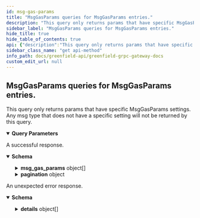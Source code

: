 ```yaml
---
id: msg-gas-params
title: "MsgGasParams queries for MsgGasParams entries."
description: "This query only returns params that have specific MsgGasParams settings."
sidebar_label: "MsgGasParams queries for MsgGasParams entries."
hide_title: true
hide_table_of_contents: true
api: {"description":"This query only returns params that have specific MsgGasParams settings.\nAny msg type that does not have a specific setting will not be returned by this query.","operationId":"MsgGasParams","responses":{"200":{"description":"A successful response.","content":{"*/*":{"schema":{"type":"object","properties":{"msg_gas_params":{"type":"array","items":{"type":"object","properties":{"msg_type_url":{"type":"string"},"fixed_type":{"description":"fixed_type specifies fixed type gas params.","type":"object","properties":{"fixed_gas":{"type":"string","format":"uint64","title":"fixed_gas is the gas cost for a fixed type msg"}}},"grant_type":{"description":"grant_type specifies dynamic type gas params for msg/grant.","type":"object","properties":{"fixed_gas":{"type":"string","format":"uint64","title":"fixed_gas is the base gas cost for a dynamic type msg"},"gas_per_item":{"type":"string","format":"uint64","title":"gas_per_item is the gas cost for a dynamic type msg per item"}}},"multi_send_type":{"description":"grant_type specifies dynamic type gas params for msg/multiSend.","type":"object","properties":{"fixed_gas":{"type":"string","format":"uint64","title":"fixed_gas is the base gas cost for a dynamic type msg"},"gas_per_item":{"type":"string","format":"uint64","title":"gas_per_item is the gas cost for a dynamic type msg per item"}}},"grant_allowance_type":{"description":"grant_type specifies dynamic type gas params for msg/grantAllowance.","type":"object","properties":{"fixed_gas":{"type":"string","format":"uint64","title":"fixed_gas is the base gas cost for a dynamic type msg"},"gas_per_item":{"type":"string","format":"uint64","title":"gas_per_item is the gas cost for a dynamic type msg per item"}}}},"title":"MsgGasParams defines gas consumption for a msg type"}},"pagination":{"description":"pagination defines the pagination in the response. This field is only\npopulated if the msg_type_urls field in the request is empty.","type":"object","properties":{"next_key":{"type":"string","format":"byte","description":"next_key is the key to be passed to PageRequest.key to\nquery the next page most efficiently. It will be empty if\nthere are no more results."},"total":{"type":"string","format":"uint64","title":"total is total number of results available if PageRequest.count_total\nwas set, its value is undefined otherwise"}}}},"description":"QueryMsgGasParamsResponse defines the RPC response of a MsgGasParams query."}}}},"default":{"description":"An unexpected error response.","content":{"*/*":{"schema":{"type":"object","properties":{"error":{"type":"string"},"code":{"type":"integer","format":"int32"},"message":{"type":"string"},"details":{"type":"array","items":{"type":"object","properties":{"type_url":{"type":"string"},"value":{"type":"string","format":"byte"}}}}}}}}}},"parameters":[{"name":"msg_type_urls","description":"msg_type_urls is the specific type urls you want look up. Leave empty to get all entries.","in":"query","required":false,"explode":true,"schema":{"type":"array","items":{"type":"string"}}},{"name":"pagination.key","description":"key is a value returned in PageResponse.next_key to begin\nquerying the next page most efficiently. Only one of offset or key\nshould be set.","in":"query","required":false,"schema":{"type":"string","format":"byte"}},{"name":"pagination.offset","description":"offset is a numeric offset that can be used when key is unavailable.\nIt is less efficient than using key. Only one of offset or key should\nbe set.","in":"query","required":false,"schema":{"type":"string","format":"uint64"}},{"name":"pagination.limit","description":"limit is the total number of results to be returned in the result page.\nIf left empty it will default to a value to be set by each app.","in":"query","required":false,"schema":{"type":"string","format":"uint64"}},{"name":"pagination.count_total","description":"count_total is set to true  to indicate that the result set should include\na count of the total number of items available for pagination in UIs.\ncount_total is only respected when offset is used. It is ignored when key\nis set.","in":"query","required":false,"schema":{"type":"boolean"}},{"name":"pagination.reverse","description":"reverse is set to true if results are to be returned in the descending order.\n\nSince: cosmos-sdk 0.43","in":"query","required":false,"schema":{"type":"boolean"}}],"tags":["Query"],"method":"get","path":"/cosmos/gashub/v1beta1/msg_gas_params","info":{"title":"Greenfield - gRPC Gateway docs","description":"A REST interface for state queries","version":"1.0.0"},"postman":{"name":"MsgGasParams queries for MsgGasParams entries.","description":{"content":"This query only returns params that have specific MsgGasParams settings.\nAny msg type that does not have a specific setting will not be returned by this query.","type":"text/plain"},"url":{"path":["cosmos","gashub","v1beta1","msg_gas_params"],"host":["{{baseUrl}}"],"query":[{"disabled":false,"description":{"content":"msg_type_urls is the specific type urls you want look up. Leave empty to get all entries.","type":"text/plain"},"key":"msg_type_urls","value":""},{"disabled":false,"description":{"content":"key is a value returned in PageResponse.next_key to begin\nquerying the next page most efficiently. Only one of offset or key\nshould be set.","type":"text/plain"},"key":"pagination.key","value":""},{"disabled":false,"description":{"content":"offset is a numeric offset that can be used when key is unavailable.\nIt is less efficient than using key. Only one of offset or key should\nbe set.","type":"text/plain"},"key":"pagination.offset","value":""},{"disabled":false,"description":{"content":"limit is the total number of results to be returned in the result page.\nIf left empty it will default to a value to be set by each app.","type":"text/plain"},"key":"pagination.limit","value":""},{"disabled":false,"description":{"content":"count_total is set to true  to indicate that the result set should include\na count of the total number of items available for pagination in UIs.\ncount_total is only respected when offset is used. It is ignored when key\nis set.","type":"text/plain"},"key":"pagination.count_total","value":""},{"disabled":false,"description":{"content":"reverse is set to true if results are to be returned in the descending order.\n\nSince: cosmos-sdk 0.43","type":"text/plain"},"key":"pagination.reverse","value":""}],"variable":[]},"header":[{"key":"Accept","value":"*/*"}],"method":"GET"}}
sidebar_class_name: "get api-method"
info_path: docs/greenfield-api/greenfield-grpc-gateway-docs
custom_edit_url: null
---
```



## MsgGasParams queries for MsgGasParams entries.



This query only returns params that have specific MsgGasParams settings.
Any msg type that does not have a specific setting will not be returned by this query.

<details style={{"marginBottom":"1rem"}} data-collapsed={false} open={true}><summary style={{}}><strong>Query Parameters</strong></summary><div><ul><ParamsItem className={"paramsItem"} param={{"name":"msg_type_urls","description":"msg_type_urls is the specific type urls you want look up. Leave empty to get all entries.","in":"query","required":false,"explode":true,"schema":{"type":"array","items":{"type":"string"}}}}></ParamsItem><ParamsItem className={"paramsItem"} param={{"name":"pagination.key","description":"key is a value returned in PageResponse.next_key to begin\nquerying the next page most efficiently. Only one of offset or key\nshould be set.","in":"query","required":false,"schema":{"type":"string","format":"byte"}}}></ParamsItem><ParamsItem className={"paramsItem"} param={{"name":"pagination.offset","description":"offset is a numeric offset that can be used when key is unavailable.\nIt is less efficient than using key. Only one of offset or key should\nbe set.","in":"query","required":false,"schema":{"type":"string","format":"uint64"}}}></ParamsItem><ParamsItem className={"paramsItem"} param={{"name":"pagination.limit","description":"limit is the total number of results to be returned in the result page.\nIf left empty it will default to a value to be set by each app.","in":"query","required":false,"schema":{"type":"string","format":"uint64"}}}></ParamsItem><ParamsItem className={"paramsItem"} param={{"name":"pagination.count_total","description":"count_total is set to true  to indicate that the result set should include\na count of the total number of items available for pagination in UIs.\ncount_total is only respected when offset is used. It is ignored when key\nis set.","in":"query","required":false,"schema":{"type":"boolean"}}}></ParamsItem><ParamsItem className={"paramsItem"} param={{"name":"pagination.reverse","description":"reverse is set to true if results are to be returned in the descending order.\n\nSince: cosmos-sdk 0.43","in":"query","required":false,"schema":{"type":"boolean"}}}></ParamsItem></ul></div></details><div><ApiTabs><TabItem label={"200"} value={"200"}><div>

A successful response.

</div><div><MimeTabs schemaType={"response"}><TabItem label={"*/*"} value={"*/*"}><SchemaTabs><TabItem label={"Schema"} value={"Schema"}><details style={{}} data-collapsed={false} open={true}><summary style={{"textAlign":"left"}}><strong>Schema</strong></summary><div style={{"textAlign":"left","marginLeft":"1rem"}}></div><ul style={{"marginLeft":"1rem"}}><SchemaItem collapsible={true} className={"schemaItem"}><details style={{}}><summary style={{}}><strong>msg_gas_params</strong><span style={{"opacity":"0.6"}}> object[]</span></summary><div style={{"marginLeft":"1rem"}}><li><div style={{"fontSize":"var(--ifm-code-font-size)","opacity":"0.6","marginLeft":"-.5rem","paddingBottom":".5rem"}}>Array [</div></li><SchemaItem collapsible={false} name={"msg_type_url"} required={false} schemaName={"string"} qualifierMessage={undefined} schema={{"type":"string"}}></SchemaItem><SchemaItem collapsible={true} className={"schemaItem"}><details style={{}}><summary style={{}}><strong>fixed_type</strong><span style={{"opacity":"0.6"}}> object</span></summary><div style={{"marginLeft":"1rem"}}><div style={{"marginTop":".5rem","marginBottom":".5rem"}}>

fixed_type specifies fixed type gas params.

</div><SchemaItem collapsible={false} name={"fixed_gas"} required={false} schemaName={"uint64"} qualifierMessage={undefined} schema={{"type":"string","format":"uint64","title":"fixed_gas is the gas cost for a fixed type msg"}}></SchemaItem></div></details></SchemaItem><SchemaItem collapsible={true} className={"schemaItem"}><details style={{}}><summary style={{}}><strong>grant_type</strong><span style={{"opacity":"0.6"}}> object</span></summary><div style={{"marginLeft":"1rem"}}><div style={{"marginTop":".5rem","marginBottom":".5rem"}}>

grant_type specifies dynamic type gas params for msg/grant.

</div><SchemaItem collapsible={false} name={"fixed_gas"} required={false} schemaName={"uint64"} qualifierMessage={undefined} schema={{"type":"string","format":"uint64","title":"fixed_gas is the base gas cost for a dynamic type msg"}}></SchemaItem><SchemaItem collapsible={false} name={"gas_per_item"} required={false} schemaName={"uint64"} qualifierMessage={undefined} schema={{"type":"string","format":"uint64","title":"gas_per_item is the gas cost for a dynamic type msg per item"}}></SchemaItem></div></details></SchemaItem><SchemaItem collapsible={true} className={"schemaItem"}><details style={{}}><summary style={{}}><strong>multi_send_type</strong><span style={{"opacity":"0.6"}}> object</span></summary><div style={{"marginLeft":"1rem"}}><div style={{"marginTop":".5rem","marginBottom":".5rem"}}>

grant_type specifies dynamic type gas params for msg/multiSend.

</div><SchemaItem collapsible={false} name={"fixed_gas"} required={false} schemaName={"uint64"} qualifierMessage={undefined} schema={{"type":"string","format":"uint64","title":"fixed_gas is the base gas cost for a dynamic type msg"}}></SchemaItem><SchemaItem collapsible={false} name={"gas_per_item"} required={false} schemaName={"uint64"} qualifierMessage={undefined} schema={{"type":"string","format":"uint64","title":"gas_per_item is the gas cost for a dynamic type msg per item"}}></SchemaItem></div></details></SchemaItem><SchemaItem collapsible={true} className={"schemaItem"}><details style={{}}><summary style={{}}><strong>grant_allowance_type</strong><span style={{"opacity":"0.6"}}> object</span></summary><div style={{"marginLeft":"1rem"}}><div style={{"marginTop":".5rem","marginBottom":".5rem"}}>

grant_type specifies dynamic type gas params for msg/grantAllowance.

</div><SchemaItem collapsible={false} name={"fixed_gas"} required={false} schemaName={"uint64"} qualifierMessage={undefined} schema={{"type":"string","format":"uint64","title":"fixed_gas is the base gas cost for a dynamic type msg"}}></SchemaItem><SchemaItem collapsible={false} name={"gas_per_item"} required={false} schemaName={"uint64"} qualifierMessage={undefined} schema={{"type":"string","format":"uint64","title":"gas_per_item is the gas cost for a dynamic type msg per item"}}></SchemaItem></div></details></SchemaItem><li><div style={{"fontSize":"var(--ifm-code-font-size)","opacity":"0.6","marginLeft":"-.5rem"}}>]</div></li></div></details></SchemaItem><SchemaItem collapsible={true} className={"schemaItem"}><details style={{}}><summary style={{}}><strong>pagination</strong><span style={{"opacity":"0.6"}}> object</span></summary><div style={{"marginLeft":"1rem"}}><div style={{"marginTop":".5rem","marginBottom":".5rem"}}>

pagination defines the pagination in the response. This field is only
populated if the msg_type_urls field in the request is empty.

</div><SchemaItem collapsible={false} name={"next_key"} required={false} schemaName={"byte"} qualifierMessage={undefined} schema={{"type":"string","format":"byte","description":"next_key is the key to be passed to PageRequest.key to\nquery the next page most efficiently. It will be empty if\nthere are no more results."}}></SchemaItem><SchemaItem collapsible={false} name={"total"} required={false} schemaName={"uint64"} qualifierMessage={undefined} schema={{"type":"string","format":"uint64","title":"total is total number of results available if PageRequest.count_total\nwas set, its value is undefined otherwise"}}></SchemaItem></div></details></SchemaItem></ul></details></TabItem><TabItem label={"Example (from schema)"} value={"Example (from schema)"}><ResponseSamples responseExample={"{\n  \"msg_gas_params\": [\n    {\n      \"msg_type_url\": \"string\",\n      \"fixed_type\": {\n        \"fixed_gas\": \"string\"\n      },\n      \"grant_type\": {\n        \"fixed_gas\": \"string\",\n        \"gas_per_item\": \"string\"\n      },\n      \"multi_send_type\": {\n        \"fixed_gas\": \"string\",\n        \"gas_per_item\": \"string\"\n      },\n      \"grant_allowance_type\": {\n        \"fixed_gas\": \"string\",\n        \"gas_per_item\": \"string\"\n      }\n    }\n  ],\n  \"pagination\": {\n    \"next_key\": \"string\",\n    \"total\": \"string\"\n  }\n}"} language={"json"}></ResponseSamples></TabItem></SchemaTabs></TabItem></MimeTabs></div></TabItem><TabItem label={"default"} value={"default"}><div>

An unexpected error response.

</div><div><MimeTabs schemaType={"response"}><TabItem label={"*/*"} value={"*/*"}><SchemaTabs><TabItem label={"Schema"} value={"Schema"}><details style={{}} data-collapsed={false} open={true}><summary style={{"textAlign":"left"}}><strong>Schema</strong></summary><div style={{"textAlign":"left","marginLeft":"1rem"}}></div><ul style={{"marginLeft":"1rem"}}><SchemaItem collapsible={false} name={"error"} required={false} schemaName={"string"} qualifierMessage={undefined} schema={{"type":"string"}}></SchemaItem><SchemaItem collapsible={false} name={"code"} required={false} schemaName={"int32"} qualifierMessage={undefined} schema={{"type":"integer","format":"int32"}}></SchemaItem><SchemaItem collapsible={false} name={"message"} required={false} schemaName={"string"} qualifierMessage={undefined} schema={{"type":"string"}}></SchemaItem><SchemaItem collapsible={true} className={"schemaItem"}><details style={{}}><summary style={{}}><strong>details</strong><span style={{"opacity":"0.6"}}> object[]</span></summary><div style={{"marginLeft":"1rem"}}><li><div style={{"fontSize":"var(--ifm-code-font-size)","opacity":"0.6","marginLeft":"-.5rem","paddingBottom":".5rem"}}>Array [</div></li><SchemaItem collapsible={false} name={"type_url"} required={false} schemaName={"string"} qualifierMessage={undefined} schema={{"type":"string"}}></SchemaItem><SchemaItem collapsible={false} name={"value"} required={false} schemaName={"byte"} qualifierMessage={undefined} schema={{"type":"string","format":"byte"}}></SchemaItem><li><div style={{"fontSize":"var(--ifm-code-font-size)","opacity":"0.6","marginLeft":"-.5rem"}}>]</div></li></div></details></SchemaItem></ul></details></TabItem><TabItem label={"Example (from schema)"} value={"Example (from schema)"}><ResponseSamples responseExample={"{\n  \"error\": \"string\",\n  \"code\": 0,\n  \"message\": \"string\",\n  \"details\": [\n    {\n      \"type_url\": \"string\",\n      \"value\": \"string\"\n    }\n  ]\n}"} language={"json"}></ResponseSamples></TabItem></SchemaTabs></TabItem></MimeTabs></div></TabItem></ApiTabs></div>
      